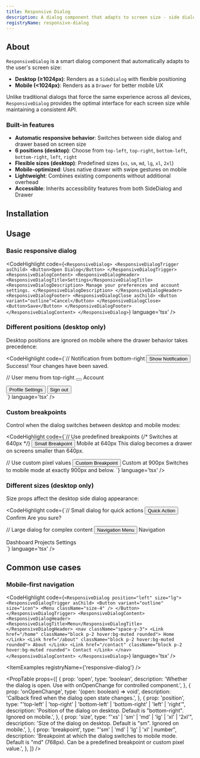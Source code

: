 ```yaml
---
title: Responsive Dialog
description: A dialog component that adapts to screen size - side dialog on desktop, drawer on mobile.
registryName: responsive-dialog
---
```


## About

`ResponsiveDialog` is a smart dialog component that automatically adapts to the user's screen size:

- **Desktop (≥1024px)**: Renders as a `SideDialog` with flexible positioning
- **Mobile (&lt;1024px)**: Renders as a `Drawer` for better mobile UX

Unlike traditional dialogs that force the same experience across all devices, `ResponsiveDialog` provides the optimal interface for each screen size while maintaining a consistent API.

### Built-in features

- **Automatic responsive behavior**: Switches between side dialog and drawer based on screen size
- **6 positions (desktop)**: Choose from `top-left`, `top-right`, `bottom-left`, `bottom-right`, `left`, `right`
- **Flexible sizes (desktop)**: Predefined sizes (`xs`, `sm`, `md`, `lg`, `xl`, `2xl`)
- **Mobile-optimized**: Uses native drawer with swipe gestures on mobile
- **Lightweight**: Combines existing components without additional overhead
- **Accessible**: Inherits accessibility features from both SideDialog and Drawer

## Installation


## Usage

### Basic responsive dialog

<CodeHighlight code={`<ResponsiveDialog>
  <ResponsiveDialogTrigger asChild>
    <Button>Open Dialog</Button>
  </ResponsiveDialogTrigger>
  <ResponsiveDialogContent>
    <ResponsiveDialogHeader>
      <ResponsiveDialogTitle>Settings</ResponsiveDialogTitle>
      <ResponsiveDialogDescription>
        Manage your preferences and account settings.
      </ResponsiveDialogDescription>
    </ResponsiveDialogHeader>
    <ResponsiveDialogFooter>
      <ResponsiveDialogClose asChild>
        <Button variant="outline">Cancel</Button>
      </ResponsiveDialogClose>
      <Button>Save</Button>
    </ResponsiveDialogFooter>
  </ResponsiveDialogContent>
</ResponsiveDialog>`} language='tsx' />

### Different positions (desktop only)

Desktop positions are ignored on mobile where the drawer behavior takes precedence:

<CodeHighlight code={`// Notification from bottom-right
<ResponsiveDialog position="bottom-right">
  <ResponsiveDialogTrigger asChild>
    <Button>Show Notification</Button>
  </ResponsiveDialogTrigger>
  <ResponsiveDialogContent>
    <ResponsiveDialogHeader>
      <ResponsiveDialogTitle>Success!</ResponsiveDialogTitle>
      <ResponsiveDialogDescription>Your changes have been saved.</ResponsiveDialogDescription>
    </ResponsiveDialogHeader>
  </ResponsiveDialogContent>
</ResponsiveDialog>

// User menu from top-right
<ResponsiveDialog position="top-right" size="sm">
  <ResponsiveDialogTrigger asChild>
    <Button variant="ghost" size="icon">
      <User className="size-4" />
    </Button>
  </ResponsiveDialogTrigger>
  <ResponsiveDialogContent>
    <ResponsiveDialogHeader>
      <ResponsiveDialogTitle>Account</ResponsiveDialogTitle>
    </ResponsiveDialogHeader>
    <div className="space-y-2">
      <Button variant="ghost" className="w-full justify-start">
        Profile Settings
      </Button>
      <Button variant="ghost" className="w-full justify-start">
        Sign out
      </Button>
    </div>
  </ResponsiveDialogContent>
</ResponsiveDialog>`} language='tsx' />

### Custom breakpoints

Control when the dialog switches between desktop and mobile modes:

<CodeHighlight code={`// Use predefined breakpoints
<ResponsiveDialog breakpoint="sm">  {/* Switches at 640px */}
  <ResponsiveDialogTrigger asChild>
    <Button>Small Breakpoint</Button>
  </ResponsiveDialogTrigger>
  <ResponsiveDialogContent>
    <ResponsiveDialogHeader>
      <ResponsiveDialogTitle>Mobile at 640px</ResponsiveDialogTitle>
      <ResponsiveDialogDescription>
        This dialog becomes a drawer on screens smaller than 640px.
      </ResponsiveDialogDescription>
    </ResponsiveDialogHeader>
  </ResponsiveDialogContent>
</ResponsiveDialog>

// Use custom pixel values
<ResponsiveDialog breakpoint={900}>
  <ResponsiveDialogTrigger asChild>
    <Button>Custom Breakpoint</Button>
  </ResponsiveDialogTrigger>
  <ResponsiveDialogContent>
    <ResponsiveDialogHeader>
      <ResponsiveDialogTitle>Custom at 900px</ResponsiveDialogTitle>
      <ResponsiveDialogDescription>
        Switches to mobile mode at exactly 900px and below.
      </ResponsiveDialogDescription>
    </ResponsiveDialogHeader>
  </ResponsiveDialogContent>
</ResponsiveDialog>`} language='tsx' />

### Different sizes (desktop only)

Size props affect the desktop side dialog appearance:

<CodeHighlight code={`// Small dialog for quick actions
<ResponsiveDialog size="xs">
  <ResponsiveDialogTrigger asChild>
    <Button variant="outline">Quick Action</Button>
  </ResponsiveDialogTrigger>
  <ResponsiveDialogContent>
    <ResponsiveDialogHeader>
      <ResponsiveDialogTitle>Confirm</ResponsiveDialogTitle>
      <ResponsiveDialogDescription>Are you sure?</ResponsiveDialogDescription>
    </ResponsiveDialogHeader>
  </ResponsiveDialogContent>
</ResponsiveDialog>

// Large dialog for complex content
<ResponsiveDialog position="left" size="lg">
  <ResponsiveDialogTrigger asChild>
    <Button variant="outline">Navigation Menu</Button>
  </ResponsiveDialogTrigger>
  <ResponsiveDialogContent>
    <ResponsiveDialogHeader>
      <ResponsiveDialogTitle>Navigation</ResponsiveDialogTitle>
    </ResponsiveDialogHeader>
    <nav className="space-y-2">
      <Link href="/dashboard">Dashboard</Link>
      <Link href="/projects">Projects</Link>
      <Link href="/settings">Settings</Link>
    </nav>
  </ResponsiveDialogContent>
</ResponsiveDialog>`} language='tsx' />

## Common use cases

### Mobile-first navigation

<CodeHighlight code={`<ResponsiveDialog position="left" size="lg">
  <ResponsiveDialogTrigger asChild>
    <Button variant="outline" size="icon">
      <Menu className="size-4" />
    </Button>
  </ResponsiveDialogTrigger>
  <ResponsiveDialogContent>
    <ResponsiveDialogHeader>
      <ResponsiveDialogTitle>Menu</ResponsiveDialogTitle>
    </ResponsiveDialogHeader>
    <nav className="space-y-3">
      <Link href="/home" className="block p-2 hover:bg-muted rounded">
        Home
      </Link>
      <Link href="/about" className="block p-2 hover:bg-muted rounded">
        About
      </Link>
      <Link href="/contact" className="block p-2 hover:bg-muted rounded">
        Contact
      </Link>
    </nav>
  </ResponsiveDialogContent>
</ResponsiveDialog>`} language='tsx' />

<ItemExamples registryName={'responsive-dialog'} /> 

<PropTable props={[
  {
    prop: 'open',
    type: 'boolean',
    description: 'Whether the dialog is open. Use with onOpenChange for controlled component.',
  },
  {
    prop: 'onOpenChange',
    type: '(open: boolean) => void',
    description: 'Callback fired when the dialog open state changes.',
  },
  {
    prop: 'position',
    type: "'top-left' | 'top-right' | 'bottom-left' | 'bottom-right' | 'left' | 'right'",
    description: 'Position of the dialog on desktop. Default is "bottom-right". Ignored on mobile.',
  },
  {
    prop: 'size',
    type: "'xs' | 'sm' | 'md' | 'lg' | 'xl' | '2xl'",
    description: 'Size of the dialog on desktop. Default is "sm". Ignored on mobile.',
  },
  {
    prop: 'breakpoint',
    type: "'sm' | 'md' | 'lg' | 'xl' | number",
    description: 'Breakpoint at which the dialog switches to mobile mode. Default is "md" (768px). Can be a predefined breakpoint or custom pixel value.',
  },
]} />
